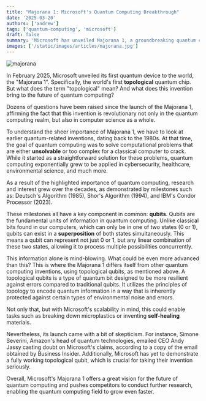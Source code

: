 ```yaml
---
title: "Majorana 1: Microsoft's Quantum Computing Breakthrough"
date: '2025-03-20'
authors: ['andrew']
tags: ['quantum-computing', 'microsoft']
draft: false
summary: 'Microsoft has unveiled Majorana 1, a groundbreaking quantum computing chip that utilizes topological qubits instead of traditional ones.'
images: ['/static/images/articles/majorana.jpg']
---
```


![majorana](/static/images/articles/majorana.jpg)

In February 2025, Microsoft unveiled its first quantum device to the world, the "Majorana 1". Specifically, the world's first **topological** quantum chip. But what does the term "topological" mean? And what does this invention bring to the future of quantum computing?

Dozens of questions have been raised since the launch of the Majorana 1, affirming the fact that this invention is revolutionary not only in the quantum computing realm, but also in computer science as a whole.

To understand the sheer importance of Majorana 1, we have to look at earlier quantum-related inventions, dating back to the 1980s. At that time, the goal of quantum computing was to solve computational problems that are either **unsolvable** or too complex for a classical computer to crack. While it started as a straightforward solution for these problems, quantum computing exponentially grew to be applied in cybersecurity, healthcare, environmental science, and much more.

As a result of the highlighted importance of quantum computing, research and interest grew over the decades, as demonstrated by milestones such as: Deutsch's Algorithm (1985), Shor's Algorithm (1994), and IBM's Condor Processor (2023).

These milestones all have a key component in common: **qubits**. Qubits are the fundamental units of information in quantum computing. Unlike classical bits found in our computers, which can only be in one of two states (0 or 1), qubits can exist in a **superposition** of both states simultaneously. This means a qubit can represent not just 0 or 1, but any linear combination of these two states, allowing it to process multiple possibilities concurrently.

This information alone is mind-blowing. What could be even more advanced than this? This is where the Majorana 1 differs itself from other quantum computing inventions, using topological qubits, as mentioned above. A topological qubits is a type of quantum bit designed to be more resilient against errors compared to traditional qubits. It utilizes the principles of topology to encode quantum information in a way that is inherently protected against certain types of environmental noise and errors.

Not only that, but with Microsoft's scalability in mind, this could enable tasks such as breaking down microplastics or inventing **self-healing** materials.

Nevertheless, its launch came with a bit of skepticism. For instance, Simone Severini, Amazon's head of quantum technologies, emailed CEO Andy Jassy casting doubt on Microsoft's claims, according to a copy of the email obtained by Business Insider. Additionally, Microsoft has yet to demonstrate a fully working topological qubit, which is crucial for taking their invention seriously.

Overall, Microsoft's Majorana 1 offers a great vision for the future of quantum computing and pushes competitors to conduct further research, enabling the quantum computing field to grow even faster.